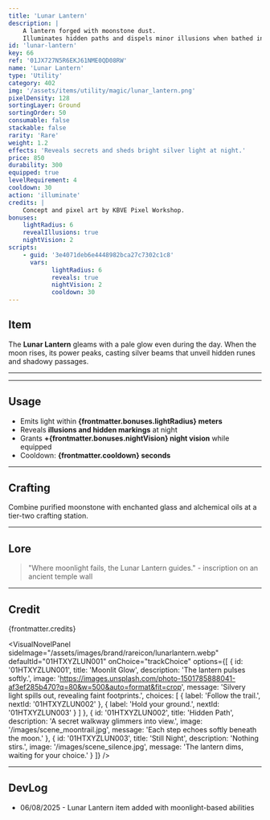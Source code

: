 ```yaml
---
title: 'Lunar Lantern'
description: |
    A lantern forged with moonstone dust.
    Illuminates hidden paths and dispels minor illusions when bathed in moonlight.
id: 'lunar-lantern'
key: 66
ref: '01JX727N5R6EKJ61NME0QD08RW'
name: 'Lunar Lantern'
type: 'Utility'
category: 402
img: '/assets/items/utility/magic/lunar_lantern.png'
pixelDensity: 128
sortingLayer: Ground
sortingOrder: 50
consumable: false
stackable: false
rarity: 'Rare'
weight: 1.2
effects: 'Reveals secrets and sheds bright silver light at night.'
price: 850
durability: 300
equipped: true
levelRequirement: 4
cooldown: 30
action: 'illuminate'
credits: |
    Concept and pixel art by KBVE Pixel Workshop.
bonuses:
    lightRadius: 6
    revealIllusions: true
    nightVision: 2
scripts:
    - guid: '3e4071deb6e4448982bca27c7302c1c8'
      vars:
            lightRadius: 6
            reveals: true
            nightVision: 2
            cooldown: 30
---
```



## Item

The **Lunar Lantern** gleams with a pale glow even during the day. When the moon rises, its power peaks, casting silver beams that unveil hidden runes and shadowy passages.

---

<ItemDBPanel data={frontmatter} />

---

## Usage

- Emits light within **{frontmatter.bonuses.lightRadius} meters**
- Reveals **illusions and hidden markings** at night
- Grants **+{frontmatter.bonuses.nightVision} night vision** while equipped
- Cooldown: **{frontmatter.cooldown} seconds**

---

## Crafting

Combine purified moonstone with enchanted glass and alchemical oils at a tier-two crafting station.

---

## Lore

> "Where moonlight fails, the Lunar Lantern guides." - inscription on an ancient temple wall

---

## Credit

{frontmatter.credits}

<VisualNovelPanel
  sideImage="/assets/images/brand/rareicon/lunarlantern.webp"
  defaultId="01HTXYZLUN001"
  onChoice="trackChoice"
  options={[
    {
      id: '01HTXYZLUN001',
      title: 'Moonlit Glow',
      description: 'The lantern pulses softly.',
      image: 'https://images.unsplash.com/photo-1501785888041-af3ef285b470?q=80&w=500&auto=format&fit=crop',
      message: 'Silvery light spills out, revealing faint footprints.',
      choices: [
        { label: 'Follow the trail.', nextId: '01HTXYZLUN002' },
        { label: 'Hold your ground.', nextId: '01HTXYZLUN003' }
      ]
    },
    {
      id: '01HTXYZLUN002',
      title: 'Hidden Path',
      description: 'A secret walkway glimmers into view.',
      image: '/images/scene_moontrail.jpg',
      message: 'Each step echoes softly beneath the moon.'
    },
    {
      id: '01HTXYZLUN003',
      title: 'Still Night',
      description: 'Nothing stirs.',
      image: '/images/scene_silence.jpg',
      message: 'The lantern dims, waiting for your choice.'
    }
  ]}
/>

---

## DevLog

- 06/08/2025 - Lunar Lantern item added with moonlight-based abilities


